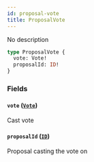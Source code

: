 ```yaml
---
id: proposal-vote
title: ProposalVote
---
```



No description

```graphql
type ProposalVote {
  vote: Vote!
  proposalId: ID!
}
```


### Fields

#### `vote` ([`Vote`](/docs/testnet/graphql/objects/vote))

Cast vote


#### `proposalId` ([`ID`](/docs/testnet/graphql/scalars/id))

Proposal casting the vote on




